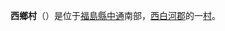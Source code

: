 {{日本町村|
自治體名=西鄉|
町村=村|
圖像=[[File:Japanese_route_289_kashi_bridge_20081105.jpg|240px]]|
圖像說明=[[甲子大橋|甲子大橋]]|
町村章=|
日文原名=西郷村|
平假名=にしごうむら|
羅馬字拼音=Nishigō-mura|
都道府縣=福島縣|
支廳=|
郡=西白河郡|
編號=07461-6|
面積=192.32|
邊界未定=|
人口=19,735|
統計時間=2007年8月1日|
自治體=[[白河市|白河市]]、[[天榮村|天榮村]]、[[下鄉町|下鄉町]]<br />'''[[栃木縣|栃木縣]]'''：[[那須鹽原市|那須鹽原市]]、[[那須町|那須町]]|
樹=[[柞栎|柞栎]]|
花=水芭蕉、杜鵑|
鳥=雉|
其他象徵物=|
其他象徵=|
郵遞區號=961-8601|
所在地=西白河郡西鄉村大字熊倉字折口原40番地|
電話號碼=248-25-1111|
外部連結=http://www.vill.nishigo.fukushima.jp/|
經度=|
緯度=|
地圖=|
註記=
}}
'''西鄉村'''（{{jpn|j=西郷村|hg=にしごうむら|rm=Nishigō mura|f=y}}）是位于[[福島縣|福島縣]][[中通_(福島縣)|中通]]南部，[[西白河郡|西白河郡]]的一[[村|村]]。

{{福島縣}}
{{Authority control}}
{{日本地理小作品}}